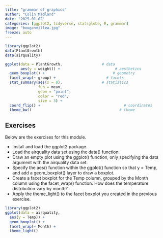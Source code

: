 ```yaml
---
title: "grammar of graphics"
author: "Colin Madland"
date: "2025-01-02"
categories: [ggplot2, tidyverse, statsglobe, R, grammar]
image: "bouganvillea.jpg"
freeze: auto
---
```


```r
library(ggplot2)
data(PlantGrowth) 
data(airquality)
```

```r
ggplot(data = PlantGrowth,                  # data              
       aes(y = weight)) +                         # aesthetics
  geom_boxplot() +                               # geometry
  facet_wrap(~ group) +                       # facets
  stat_summary(aes(x = 0),                  # statistics
               fun = mean,
               geom = "point",
               color = "red",
               size = 3) +
  coord_flip() +                                      # coordinates
  theme_bw()                                        # theme
```

## Exercises

Below are the exercises for this module.

- Install and load the ggplot2 package.
- Load the airquality data set using the data() function.
- Draw an empty plot using the ggplot() function, only specifying the data argument with the airquality data set.
- Specify the aes() function within the ggplot() function so that y = Temp, and add a geom_boxplot() layer to draw a boxplot.
- Create a facet boxplot for the Temp column, grouped by the Month column using the facet_wrap() function. How does the temperature distribution vary by month?
- Apply the theme_light() to the facet boxplot you created in the previous exercise.

```r
library(ggplot2)
ggplot(data = airquality,
  aes(y = Temp)) +
  geom_boxplot() +
  facet_wrap(~ Month) +
  theme_light()
```